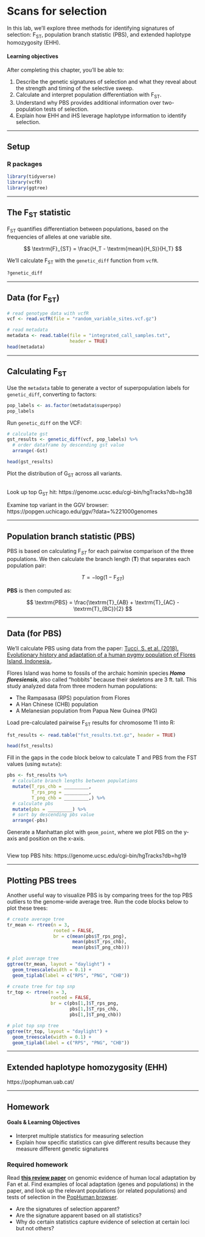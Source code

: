 # Scans for selection

In this lab, we'll explore three methods for identifying signatures of selection: F~ST~, population branch statistic (PBS), and extended haplotype homozygosity (EHH).

#### Learning objectives

After completing this chapter, you'll be able to:

1. Describe the genetic signatures of selection and what they reveal about the strength and timing of the selective sweep.
2. Calculate and interpret population differentiation with F~ST~.
3. Understand why PBS provides additional information over two-population tests of selection.
4. Explain how EHH and iHS leverage haplotype information to identify selection.


***


## Setup

### R packages

```r
library(tidyverse)
library(vcfR)
library(ggtree)
```


***


## The F~ST~ statistic

F~ST~ quantifies differentiation between populations, based on the frequencies of alleles at one variable site.

$$
\textrm{F}_{ST} = \frac{H_T - \textrm{mean}(H_S)}{H_T}
$$

We'll calculate F~ST~ with the `genetic_diff` function from `vcfR`.

```r
?genetic_diff
```


***


## Data (for F~ST~)

```r
# read genotype data with vcfR
vcf <- read.vcfR(file = "random_variable_sites.vcf.gz")
```

```r
# read metadata
metadata <- read.table(file = "integrated_call_samples.txt",
                       header = TRUE)
head(metadata)
```


***


## Calculating F~ST~

Use the `metadata` table to generate a vector of superpopulation labels for `genetic_diff`, converting to factors:

```r
pop_labels <- as.factor(metadata$superpop)
pop_labels
```

Run `genetic_diff` on the VCF:

```r
# calculate gst
gst_results <- genetic_diff(vcf, pop_labels) %>%
  # order dataframe by descending gst value
  arrange(-Gst)

head(gst_results)
```

Plot the distribution of G~ST~ across all variants.

```r

```

Look up top G~ST~ hit: https://genome.ucsc.edu/cgi-bin/hgTracks?db=hg38

Examine top variant in the GGV browser: https://popgen.uchicago.edu/ggv/?data=%221000genomes


***


## Population branch statistic (PBS)

PBS is based on calculating $\textrm{F}_{ST}$ for each pairwise comparison of the three populations. We then calculate the branch length ($\mathbf{T}$) that separates each population pair:

$$
T = -\mathrm{log}(1 - \textrm{F}_{ST})
$$

**PBS** is then computed as:

$$
\textrm{PBS} = \frac{\textrm{T}_{AB} + \textrm{T}_{AC} - \textrm{T}_{BC}}{2}
$$


***


## Data (for PBS)

We'll calculate PBS using data from the paper: [Tucci, S. et al. (2018). Evolutionary history and adaptation of a human pygmy population of Flores Island, Indonesia.](https://science.sciencemag.org/content/361/6401/511.abstract).

Flores Island was home to fossils of the archaic hominin species _**Homo floresiensis**_, also called "hobbits" because their skeletons are 3 ft. tall. This study analyzed data from three modern human populations:

* The Rampasasa (RPS) population from Flores
* A Han Chinese (CHB) population
* A Melanesian population from Papua New Guinea (PNG)

Load pre-calculated pairwise F~ST~ results for chromosome 11 into R:

```r
fst_results <- read.table("fst_results.txt.gz", header = TRUE)

head(fst_results)
```

Fill in the gaps in the code block below to calculate T and PBS from the FST values (using `mutate`):

```r
pbs <- fst_results %>%
  # calculate branch lengths between populations
  mutate(T_rps_chb = _________,
         T_rps_png = _________,
         T_png_chb = _________,) %>%
  # calculate pbs
  mutate(pbs = _________) %>%
  # sort by descending pbs value
  arrange(-pbs)
```

Generate a Manhattan plot with `geom_point`, where we plot PBS on the y-axis and position on the x-axis.

```r

```

View top PBS hits: https://genome.ucsc.edu/cgi-bin/hgTracks?db=hg19


***


## Plotting PBS trees

Another useful way to visualize PBS is by comparing trees for the top PBS outliers to the genome-wide average tree. Run the code blocks below to plot these trees:

```r
# create average tree
tr_mean <- rtree(n = 3,
                 rooted = FALSE,
                 br = c(mean(pbs$T_rps_png),
                        mean(pbs$T_rps_chb),
                        mean(pbs$T_png_chb)))

# plot average tree
ggtree(tr_mean, layout = "daylight") +
  geom_treescale(width = 0.1) +
  geom_tiplab(label = c("RPS", "PNG", "CHB"))
```

```r
# create tree for top snp
tr_top <- rtree(n = 3,
                rooted = FALSE,
                br = c(pbs[1,]$T_rps_png,
                       pbs[1,]$T_rps_chb,
                       pbs[1,]$T_png_chb))

# plot top snp tree
ggtree(tr_top, layout = "daylight") +
  geom_treescale(width = 0.1) +
  geom_tiplab(label = c("RPS", "PNG", "CHB"))
```


***


## Extended haplotype homozygosity (EHH)

https://pophuman.uab.cat/


***


## Homework

#### Goals & Learning Objectives

* Interpret multiple statistics for measuring selection
* Explain how specific statistics can give different results because they measure different genetic signatures

### Required homework

Read [**this review paper**](https://www.science.org/doi/10.1126/science.aaf5098) on genomic evidence of human local adaptation by Fan et al. Find examples of local adaptation (genes and populations) in the paper, and look up the relevant populations (or related populations) and tests of selection in the [PopHuman browser](pophuman.uab.cat).

- Are the signatures of selection apparent?
- Are the signature apparent based on all statistics?
- Why do certain statistics capture evidence of selection at certain loci but not others?